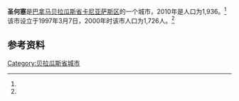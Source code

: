 {{Infobox settlement
|name                   = 圣何塞
|native_name            = 
|settlement_type        = [[市_(巴拿马)|市]]
|image_skyline          = 
|image_caption          = 
|image_alt              = 
|pushpin_map            =
|coordinates_display    = inline,title
|coordinates_region     = PA
|subdivision_type       = 国家
|subdivision_name       = {{flag|Panama}}
|subdivision_type1      = [[巴拿马行政区划|省份]]
|subdivision_name1      = [[贝拉瓜斯省|贝拉瓜斯省]]
|subdivision_type2      = [[区_(巴拿马)|区]]
|subdivision_name2      = [[卡尼亚萨斯区|卡尼亚萨斯区]]
|leader_title           = 
|leader_name            = 
|established_title      = 设立时间
|established_date       = March 7, 1997<ref name=inec/>
|area_land_km2          = 147.2
|area_footnotes         = <ref name=inec>[http://www.contraloria.gob.pa/inec/archivos/P3601Cuadro11.xls {{Wayback|url=http://www.contraloria.gob.pa/inec/archivos/P3601Cuadro11.xls |date=20160304030354 }} "Cuadro 11 (Superficie, población y densidad de población en la República...)" [Table 11 (Area, population, and population density in the Republic...)<nowiki>]</nowiki>] (.xls). In {{cite web|title=Resultados Finales Básicos|trans-title=Basic Final Results|url=https://www.contraloria.gob.pa/inec/publicaciones/Publicaciones.aspx?ID_SUBCATEGORIA=59&ID_PUBLICACION=360&ID_IDIOMA=1&ID_CATEGORIA=13|publisher=[[巴拿马国家统计及普查局|巴拿马国家统计及普查局]]|accessdate=May 26, 2015|language=es|archive-date=2015-07-10|archive-url=https://web.archive.org/web/20150710070123/http://www.contraloria.gob.pa/inec/Publicaciones/Publicaciones.aspx?ID_SUBCATEGORIA=59&ID_PUBLICACION=360&ID_IDIOMA=1&ID_CATEGORIA=13|dead-url=no}}</ref>
|population_as_of       = 2010
|population_total       = 1936
|population_footnotes   = <ref name=inec/>
|population_density_km2 = 13.1
|population_note        = 人口密度数据由计算得出
|timezone1              = [[北美东部时区|东部时区]]
|utc_offset1            = −5
|latd                   = 
|latm                   = 
|lats                   = 
|latNS                  = 
|longd                  = 
|longm                  = 
|longs                  = 
|longEW                 = }}

'''圣何塞'''是[[巴拿马|巴拿马]][[贝拉瓜斯省|贝拉瓜斯省]][[卡尼亚萨斯区|卡尼亚萨斯区]]的一个城市，2010年是人口为1,936。<ref name=inec/>该市设立于1997年3月7日，2000年时该市人口为1,726人。<ref name=inec/>

==参考资料==
{{reflist}}

{{Veraguas Province}}

{{coord|8.3667|N|81.4000|W|display=title}}

[[Category:贝拉瓜斯省城市|Category:贝拉瓜斯省城市]]

{{Panama-geo-stub}}